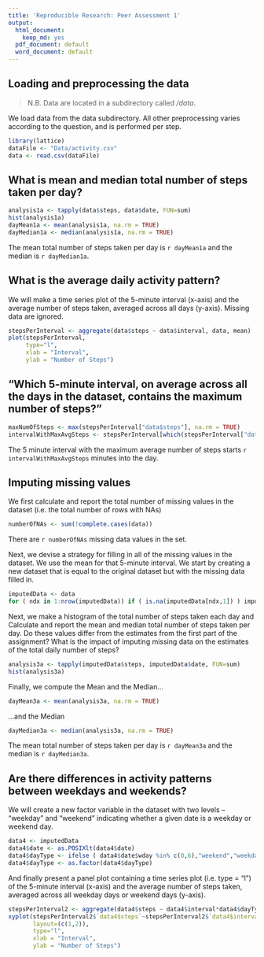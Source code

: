 ```yaml
---
title: 'Reproducible Research: Peer Assessment 1'
output:
  html_document:
    keep_md: yes
  pdf_document: default
  word_document: default
---
```



## Loading and preprocessing the data
> N.B. Data are located in a subdirectory called */data*.

[//]: # (setwd("D:/Desktop/Data Science Classes/Reproducible Research/Assessment1/Week 1"))

We load data from the data subdirectory. All other preprocessing varies according to the
question, and is performed per step.
```r
library(lattice)
dataFile <- "Data/activity.csv"
data <- read.csv(dataFile)

```

## What is mean and median total number of steps taken per day?
```r
analysis1a <- tapply(data$steps, data$date, FUN=sum)
hist(analysis1a)
dayMean1a <- mean(analysis1a, na.rm = TRUE)
dayMedian1a <- median(analysis1a, na.rm = TRUE)

```
The mean total number of steps taken per day is `r dayMean1a` and the median is `r dayMedian1a`.

## What is the average daily activity pattern?
We will make a time series plot of the 5-minute interval (x-axis) and the average number of steps taken, averaged across all days (y-axis). Missing data are ignored.

```r
stepsPerInterval <- aggregate(data$steps ~ data$interval, data, mean)
plot(stepsPerInterval,
     type="l",
     xlab = "Interval",
     ylab = "Number of Steps")
```

## "Which 5-minute interval, on average across all the days in the dataset, contains the maximum number of steps?"
```r
maxNumOfSteps <- max(stepsPerInterval["data$steps"], na.rm = TRUE)
intervalWithMaxAvgSteps <- stepsPerInterval[which(stepsPerInterval["data$steps"] == maxNumOfSteps),1]
```
The 5 minute interval with the maximum average number of steps starts `r intervalWithMaxAvgSteps` minutes into the day.

## Imputing missing values
We first calculate and report the total number of missing values in the dataset (i.e. the total number of rows with NAs)
```r
numberOfNAs <- sum(!complete.cases(data))
```
There are `r numberOfNAs` missing data values in the set.

Next, we devise a strategy for filling in all of the missing values in the dataset. We use the mean for that 5-minute interval.
We start by creating a new dataset that is equal to the original dataset but with the missing data filled in.
```r
imputedData <- data
for ( ndx in 1:nrow(imputedData)) if ( is.na(imputedData[ndx,1]) ) imputedData[ndx,1] <- stepsPerInterval[which(stepsPerInterval$`data$interval`==imputedData[ndx,3]),2]
```

Next, we make a histogram of the total number of steps taken each day and Calculate and report the mean and median total number of steps taken per day. Do these values differ from the estimates from the first part of the assignment? What is the impact of imputing missing data on the estimates of the total daily number of steps?
```r
analysis3a <- tapply(imputedData$steps, imputedData$date, FUN=sum)
hist(analysis3a)
```

Finally, we compute the Mean and the Median...
```r
dayMean3a <- mean(analysis3a, na.rm = TRUE)
```
...and the Median
```r
dayMedian3a <- median(analysis3a, na.rm = TRUE)
```
The mean total number of steps taken per day is `r dayMean3a` and the median is `r dayMedian3a`.


## Are there differences in activity patterns between weekdays and weekends?
We will create a new factor variable in the dataset with two levels -- "weekday" and "weekend" indicating whether a given date is a weekday or weekend day.
```r
data4 <- imputedData
data4$date <- as.POSIXlt(data4$date)
data4$dayType <- ifelse ( data4$date$wday %in% c(0,6),"weekend","weekday")
data4$dayType <- as.factor(data4$dayType)
```

And finally present a panel plot containing a time series plot (i.e. type = "l") of the 5-minute interval (x-axis) and the average number of steps taken, averaged across all weekday days or weekend days (y-axis).
```r
stepsPerInterval2 <- aggregate(data4$steps ~ data4$interval*data4$dayType, data4, mean)
xyplot(stepsPerInterval2$`data4$steps`~stepsPerInterval2$`data4$interval`|stepsPerInterval2$`data4$dayType`,
       layout=(c(1,2)),
       type="l",
       xlab = "Interval",
       ylab = "Number of Steps")
```